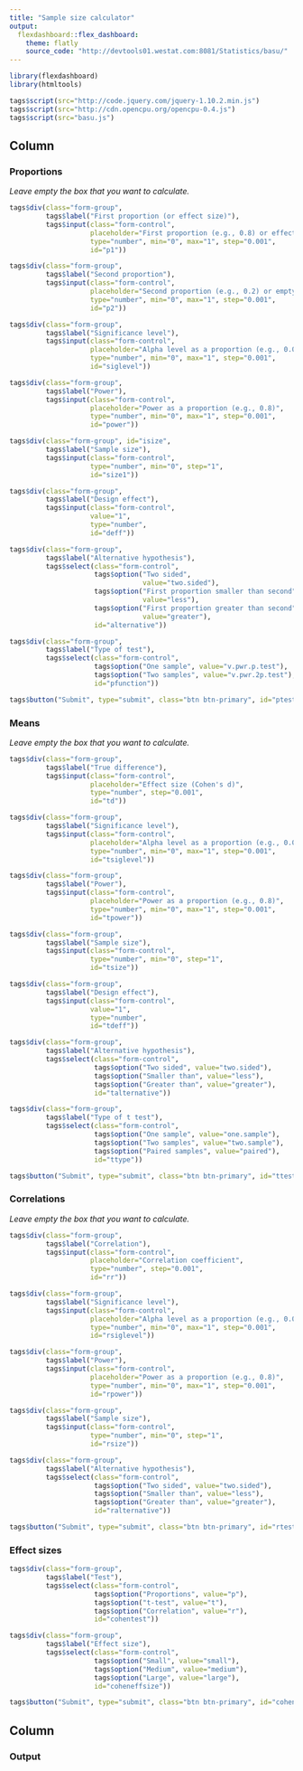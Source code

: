 ```yaml
---
title: "Sample size calculator"
output: 
  flexdashboard::flex_dashboard:
    theme: flatly
    source_code: "http://devtools01.westat.com:8081/Statistics/basu/"
---
```


```r
library(flexdashboard)
library(htmltools)

tags$script(src="http://code.jquery.com/jquery-1.10.2.min.js")
tags$script(src="http://cdn.opencpu.org/opencpu-0.4.js")
tags$script(src="basu.js")
```

Column {.tabset}
-------------------------------------

### Proportions

<p><em>Leave empty the box that you want to calculate.</em></p>

```r
tags$div(class="form-group",
         tags$label("First proportion (or effect size)"),
         tags$input(class="form-control",
                    placeholder="First proportion (e.g., 0.8) or effect size",
                    type="number", min="0", max="1", step="0.001",
                    id="p1"))

tags$div(class="form-group",
         tags$label("Second proportion"),
         tags$input(class="form-control",
                    placeholder="Second proportion (e.g., 0.2) or empty for effect size",
                    type="number", min="0", max="1", step="0.001",
                    id="p2"))

tags$div(class="form-group",
         tags$label("Significance level"),
         tags$input(class="form-control",
                    placeholder="Alpha level as a proportion (e.g., 0.05)",
                    type="number", min="0", max="1", step="0.001",
                    id="siglevel"))

tags$div(class="form-group", 
         tags$label("Power"),
         tags$input(class="form-control",
                    placeholder="Power as a proportion (e.g., 0.8)",
                    type="number", min="0", max="1", step="0.001",
                    id="power"))

tags$div(class="form-group", id="isize",
         tags$label("Sample size"),
         tags$input(class="form-control", 
                    type="number", min="0", step="1",
                    id="size1"))

tags$div(class="form-group", 
         tags$label("Design effect"),
         tags$input(class="form-control",
                    value="1",
                    type="number",
                    id="deff"))

tags$div(class="form-group",
         tags$label("Alternative hypothesis"),
         tags$select(class="form-control",                     
                     tags$option("Two sided",
                                 value="two.sided"),
                     tags$option("First proportion smaller than second",
                                 value="less"),
                     tags$option("First proportion greater than second",
                                 value="greater"),
                     id="alternative"))

tags$div(class="form-group",
         tags$label("Type of test"),
         tags$select(class="form-control",
                     tags$option("One sample", value="v.pwr.p.test"),
                     tags$option("Two samples", value="v.pwr.2p.test"),
                     id="pfunction"))

tags$button("Submit", type="submit", class="btn btn-primary", id="ptest")
```

### Means

<p><em>Leave empty the box that you want to calculate.</em></p>

```r
tags$div(class="form-group",
         tags$label("True difference"),
         tags$input(class="form-control",
                    placeholder="Effect size (Cohen's d)",
                    type="number", step="0.001",
                    id="td"))

tags$div(class="form-group",
         tags$label("Significance level"),
         tags$input(class="form-control",
                    placeholder="Alpha level as a proportion (e.g., 0.05)",
                    type="number", min="0", max="1", step="0.001",
                    id="tsiglevel"))

tags$div(class="form-group",
         tags$label("Power"),
         tags$input(class="form-control",
                    placeholder="Power as a proportion (e.g., 0.8)",
                    type="number", min="0", max="1", step="0.001",
                    id="tpower"))

tags$div(class="form-group",
         tags$label("Sample size"),
         tags$input(class="form-control", 
                    type="number", min="0", step="1",
                    id="tsize"))

tags$div(class="form-group", 
         tags$label("Design effect"),
         tags$input(class="form-control",
                    value="1",
                    type="number",
                    id="tdeff"))

tags$div(class="form-group",
         tags$label("Alternative hypothesis"),
         tags$select(class="form-control",
                     tags$option("Two sided", value="two.sided"),
                     tags$option("Smaller than", value="less"),
                     tags$option("Greater than", value="greater"),
                     id="talternative"))

tags$div(class="form-group",
         tags$label("Type of t test"),
         tags$select(class="form-control",
                     tags$option("One sample", value="one.sample"),
                     tags$option("Two samples", value="two.sample"),
                     tags$option("Paired samples", value="paired"),
                     id="ttype"))

tags$button("Submit", type="submit", class="btn btn-primary", id="ttest")
```

### Correlations

<p><em>Leave empty the box that you want to calculate.</em></p>

```r
tags$div(class="form-group",
         tags$label("Correlation"),
         tags$input(class="form-control",
                    placeholder="Correlation coefficient",
                    type="number", step="0.001",
                    id="rr"))

tags$div(class="form-group",
         tags$label("Significance level"),
         tags$input(class="form-control",
                    placeholder="Alpha level as a proportion (e.g., 0.05)",
                    type="number", min="0", max="1", step="0.001",
                    id="rsiglevel"))

tags$div(class="form-group",
         tags$label("Power"),
         tags$input(class="form-control",
                    placeholder="Power as a proportion (e.g., 0.8)",
                    type="number", min="0", max="1", step="0.001",
                    id="rpower"))

tags$div(class="form-group",
         tags$label("Sample size"),
         tags$input(class="form-control", 
                    type="number", min="0", step="1",
                    id="rsize"))

tags$div(class="form-group",
         tags$label("Alternative hypothesis"),
         tags$select(class="form-control",
                     tags$option("Two sided", value="two.sided"),
                     tags$option("Smaller than", value="less"),
                     tags$option("Greater than", value="greater"),
                     id="ralternative"))

tags$button("Submit", type="submit", class="btn btn-primary", id="rtest")
```

### Effect sizes

```r
tags$div(class="form-group",
         tags$label("Test"),
         tags$select(class="form-control",
                     tags$option("Proportions", value="p"),
                     tags$option("t-test", value="t"),
                     tags$option("Correlation", value="r"),
                     id="cohentest"))

tags$div(class="form-group",
         tags$label("Effect size"),
         tags$select(class="form-control",
                     tags$option("Small", value="small"),
                     tags$option("Medium", value="medium"),
                     tags$option("Large", value="large"),
                     id="coheneffsize"))

tags$button("Submit", type="submit", class="btn btn-primary", id="cohensize")
```

Column
-------------------------------------

### Output

<table id="basuoutput">
<tbody>
</tbody>
</table> 
